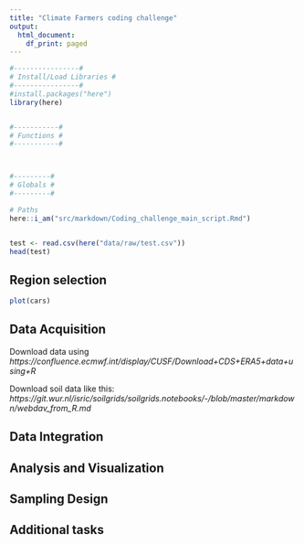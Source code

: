 ```yaml
---
title: "Climate Farmers coding challenge"
output:
  html_document:
    df_print: paged
---
```

  
```r
#----------------#
# Install/Load Libraries #
#----------------#
#install.packages("here")
library(here)



```

```r
#-----------#
# Functions #
#-----------#




```

```r
#---------#
# Globals #
#---------#

# Paths
here::i_am("src/markdown/Coding_challenge_main_script.Rmd")


test <- read.csv(here("data/raw/test.csv"))
head(test)
```


## Region selection
  

  
```r
plot(cars)
```

## Data Acquisition
<!---
-->

Download data using *https://confluence.ecmwf.int/display/CUSF/Download+CDS+ERA5+data+using+R*

Download soil data like this: *https://git.wur.nl/isric/soilgrids/soilgrids.notebooks/-/blob/master/markdown/webdav_from_R.md*


## Data Integration

## Analysis and Visualization

## Sampling Design

## Additional tasks
